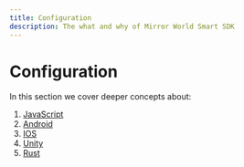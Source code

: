 ```yaml
---
title: Configuration
description: The what and why of Mirror World Smart SDK
---
```


# Configuration

In this section we cover deeper concepts about:

1. [JavaScript](/api-reference/js/Configuration)
2. [Android](/api-reference/android/configuration)
3. [IOS](https://mirrorworld.fun/docs/api-reference/ios/configuration)
4. [Unity](https://mirrorworld.fun/docs/api-reference/unity/configuration)
5. [Rust](https://mirrorworld.fun/docs/integration/rust)
